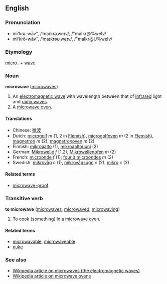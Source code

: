 ==English==
===Pronunciation===
*mī'krə-wāv", /ˈmaɪkrəˌweɪv/, /"maIkr@%weIv/
*mī'krō-wāv", /ˈmaɪkrəʊˌweɪv/, /"maIkr@U%weIv/

===Etymology===
[[micro-]] + [[wave]]

===Noun===
'''microwave''' ([[microwaves]])

#An [[electromagnetic wave]] with wavelength between that of [[infrared]] light and [[radio wave]]s.
#A [[microwave oven]].

====Translations====
*Chinese: [[微波]]
*Dutch: [[microgolf]] ''m'' (1, 2 in [[Flemish]]), [[microgolfoven]] ''m'' (2 in [[Flemish]]), [[magnetron]] ''m'' (2), [[magnetronoven]] ''m'' (2)
*Finnish: [[mikroaalto]] (1), [[mikroaaltouuni]] (2)
*German: [[Mikrowelle]] ''f'' (1,2), [[Mikrowellenofen]] ''m'' (2)
*French: [[microonde]] ''f'' (1); [[four à microondes]] ''m'' (2)
*Swedish: [[mikrovåg]] ''c'' (1), [[mikrovågsugn]] ''c'' (2), [[mikro]] ''c'' (2)

====Related terms====
*[[microwave-proof]]

===Transitive verb===
'''to microwave''' ([[microwaves]], [[microwaved]], [[microwaving]])

#To cook (something) in a [[microwave oven]].

====Related terms====
*[[microwavable]], [[microwaveable]]<!--Note: While "microwavable" is the correctly formed form of the word, Google searches on these terms give approximately the same number of results.-->
*[[nuke]]

===See also===
*[[w:Microwave|Wikipedia article on microwaves (the electromagnetic waves)]]
*[[w:Microwave_oven|Wikipedia article on microwave ovens]]